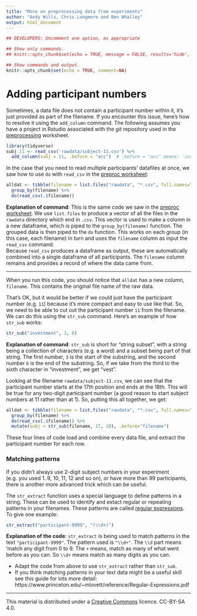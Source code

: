 ```yaml
---
title: "More on preprocessing data from experiments"
author: "Andy Wills, Chris Longmore and Ben Whalley"
output: html_document
---
```


```r
## DEVELOPERS: Uncomment one option, as appropriate

## Show only commands.
## knitr::opts_chunk$set(echo = TRUE, message = FALSE, results='hide', fig.keep = 'none', comment=NA)

## Show commands and output.
knitr::opts_chunk$set(echo = TRUE, comment=NA)
```

# Adding participant numbers

Sometimes, a data file does not contain a participant number within it, it's just provided as part of the filename. If you encounter this issue, here's how to resolve it using the `add_column` command. The following assumes you have a project in Rstudio associated with the _git_ repository used in the [preprocessing](preproc.html) worksheet.

```r
library(tidyverse)
subj.11 <- read_csv('rawdata/subject-11.csv') %>%
  add_column(subj = 11, .before = "acc")  # .before = "acc" means: 'insert the new column before the existing column called "acc"'
```

In the case that you need to read multiple participants' datafiles at once, we saw how to use `do` with `read_csv` in the [preproc worksheet](preproc.html):

```r
alldat <- tibble(filename = list.files("rawdata", "*.csv", full.names=TRUE)) %>% 
  group_by(filename) %>% 
  do(read_csv(.$filename))
```


**Explanation of command**: This is the same code we saw in the [preproc worksheet](preproc.html). We use `list.files` to produce a vector of all the files in the `rawdata` directory which end in `.csv`.  This vector is used to make a column in a new dataframe, which is piped to the `group_by(filename)` function.
The grouped data is then piped to the `do` function. This works on each group (in this case, each filename) in turn and uses the `filename` column as input the `read_csv` command.  
Because `read_csv` produces a dataframe as output, these are automatically combined into a single dataframe of all participants. The `filename` column remains and provides a record of where the data came from.

---

When you run this code, you should notice that `alldat` has a new column, `filename`. This contains the original file name of the raw data.

That's OK, but it would be better if we could just have the participant number (e.g. `11`) because it's more compact and easy to use like that. So, we need to be able to cut out the participant number `11` from the filename. We can do this using the `str_sub` command. Here's an example of how `str_sub` works:

```r
str_sub("investment", 3, 6)
```

**Explanation of command**: `str_sub` is short for "string subset", with a string being a collection of characters (e.g. a word) and a subset being part of that string. The first number, `3` is the start of the substring, and the second number `6` is the end of the substring. So, if we take from the third to the sixth character in "investment", we get "vest".

Looking at the filename `rawdata/subject-11.csv`, we can see that the participant number starts at the 17th position and ends at the 18th. This will be true for any two-digit participant number (a good reason to start subject numbers at 11 rather than at 1). So, putting this all together, we get:

```r
alldat <- tibble(filename = list.files("rawdata", "*.csv", full.names=TRUE)) %>% 
  group_by(filename) %>% 
  do(read_csv(.$filename)) %>% 
  mutate(subj = str_sub(filename, 17, 18), .before="filename")
```

These four lines of code load and combine every data file, and extract the participant number for each row.


### Matching patterns

If you didn't always use 2-digit subject numbers in your experiment (e.g. you used 1..9, 10, 11, 12 and so on), or have more than 99 participants, there is another more advanced trick which can be useful.

The `str_extract` function uses a special language to define patterns in a string. These can be used to identify and extact regular or repeating patterns in your filenames. These patterns are called [regular expressions](https://www.princeton.edu/~mlovett/reference/Regular-Expressions.pdf). To give one example:

```r
str_extract("participant-9999", "(\\d+)")
```

**Explanation of the code**: `str_extract` is being used to match patterns in the text `"participant-9999"`. The pattern used is `"\\d+"`. The `\\d` part means 'match any digit from 0 to 9. The `+` means, match as many of what went before as you can. So `\\d+` means match as many digits as you can.

- Adapt the code from above to use `str_extract` rather than `str_sub`.
- If you think matching patterns in your text data might be a useful skill see this guide for lots more detail: https://www.princeton.edu/~mlovett/reference/Regular-Expressions.pdf



___

This material is distributed under a [Creative Commons](https://creativecommons.org/) licence. CC-BY-SA 4.0.

